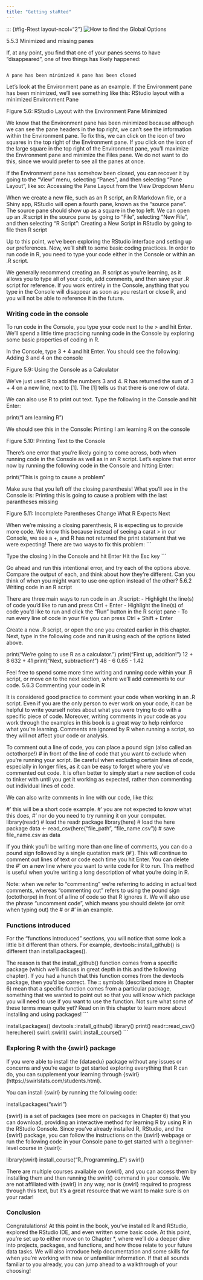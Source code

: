 ```yaml
---
title: "Getting staRted"
---
```


::: {#fig-Rtest layout-ncol="2"} ![How to find the Global Options](images/RConsole.png){#fig-GB fit-alt="Screenshot of RStudio showing that the Global Options are at the bottom of the Tools menu dropdown"}

5.5.3 Minimized and missing panes

If, at any point, you find that one of your panes seems to have “disappeared”, one of two things has likely happened:

```         

A pane has been minimized A pane has been closed
```

Let’s look at the Environment pane as an example. If the Environment pane has been minimized, we’ll see something like this: RStudio layout with a minimized Environment Pane

Figure 5.6: RStudio Layout with the Environment Pane Minimized

We know that the Environment pane has been minimized because although we can see the pane headers in the top right, we can’t see the information within the Environment pane. To fix this, we can click on the icon of two squares in the top right of the Environment pane. If you click on the icon of the large square in the top right of the Environment pane, you’ll maximize the Environment pane and minimize the Files pane. We do not want to do this, since we would prefer to see all the panes at once.

If the Environment pane has somehow been closed, you can recover it by going to the “View” menu, selecting “Panes”, and then selecting “Pane Layout”, like so: Accessing the Pane Layout from the View Dropdown Menu

When we create a new file, such as an R script, an R Markdown file, or a Shiny app, RStudio will open a fourth pane, known as the “source pane”. The source pane should show up as a square in the top left. We can open up an .R script in the source pane by going to “File”, selecting “New File”, and then selecting “R Script”: Creating a New Script in RStudio by going to file then R script

Up to this point, we’ve been exploring the RStudio interface and setting up our preferences. Now, we’ll shift to some basic coding practices. In order to run code in R, you need to type your code either in the Console or within an .R script.

We generally recommend creating an .R script as you’re learning, as it allows you to type all of your code, add comments, and then save your .R script for reference. If you work entirely in the Console, anything that you type in the Console will disappear as soon as you restart or close R, and you will not be able to reference it in the future.

### Writing code in the console

To run code in the Console, you type your code next to the \> and hit Enter. We’ll spend a little time practicing running code in the Console by exploring some basic properties of coding in R.

In the Console, type 3 + 4 and hit Enter. You should see the following: Adding 3 and 4 on the console

Figure 5.9: Using the Console as a Calculator

We’ve just used R to add the numbers 3 and 4. R has returned the sum of 3 + 4 on a new line, next to \[1\]. The \[1\] tells us that there is one row of data.

We can also use R to print out text. Type the following in the Console and hit Enter:

print("I am learning R")

We should see this in the Console: Printing I am learning R on the console

Figure 5.10: Printing Text to the Console

There’s one error that you’re likely going to come across, both when running code in the Console as well as in an R script. Let’s explore that error now by running the following code in the Console and hitting Enter:

print("This is going to cause a problem"

Make sure that you left off the closing parenthesis! What you’ll see in the Console is: Printing this is going to cause a problem with the last parantheses missing

Figure 5.11: Incomplete Parentheses Change What R Expects Next

When we’re missing a closing parenthesis, R is expecting us to provide more code. We know this because instead of seeing a carat \> in our Console, we see a +, and R has not returned the print statement that we were expecting! There are two ways to fix this problem: \`\`\`

Type the closing ) in the Console and hit Enter Hit the Esc key \`\`\`

Go ahead and run this intentional error, and try each of the options above. Compare the output of each, and think about how they’re different. Can you think of when you might want to use one option instead of the other? 5.6.2 Writing code in an R script

There are three main ways to run code in an .R script: - Highlight the line(s) of code you’d like to run and press Ctrl + Enter - Highlight the line(s) of code you’d like to run and click the “Run” button in the R script pane - To run every line of code in your file you can press Ctrl + Shift + Enter

Create a new .R script, or open the one you created earlier in this chapter. Next, type in the following code and run it using each of the options listed above.

print("We're going to use R as a calculator.") print("First up, addition!") 12 + 8 632 + 41 print("Next, subtraction!") 48 - 6 0.65 - 1.42

Feel free to spend some more time writing and running code within your .R script, or move on to the next section, where we’ll add comments to our code. 5.6.3 Commenting your code in R

It is considered good practice to comment your code when working in an .R script. Even if you are the only person to ever work on your code, it can be helpful to write yourself notes about what you were trying to do with a specific piece of code. Moreover, writing comments in your code as you work through the examples in this book is a great way to help reinforce what you’re learning. Comments are ignored by R when running a script, so they will not affect your code or analysis.

To comment out a line of code, you can place a pound sign (also called an octothorpe!) \# in front of the line of code that you want to exclude when you’re running your script. Be careful when excluding certain lines of code, especially in longer files, as it can be easy to forget where you’ve commented out code. It is often better to simply start a new section of code to tinker with until you get it working as expected, rather than commenting out individual lines of code.

We can also write comments in line with our code, like this:

\#' this will be a short code example. \#' you are not expected to know what this does, \#' nor do you need to try running it on your computer. library(readr) \# load the readr package library(here) \# load the here package data \<- read_csv(here("file_path", "file_name.csv")) \# save file_name.csv as data

If you think you’ll be writing more than one line of comments, you can do a pound sign followed by a single quotation mark (#'). This will continue to comment out lines of text or code each time you hit Enter. You can delete the \#' on a new line where you want to write code for R to run. This method is useful when you’re writing a long description of what you’re doing in R.

Note: when we refer to “commenting” we’re referring to adding in actual text comments, whereas “commenting out” refers to using the pound sign (octothorpe) in front of a line of code so that R ignores it. We will also use the phrase “uncomment code”, which means you should delete (or omit when typing out) the \# or \#' in an example.

### Functions introduced

For the “functions introduced” sections, you will notice that some look a little bit different than others. For example, devtools::install_github() is different than install.packages().

The reason is that the install_github() function comes from a specific package (which we’ll discuss in great depth in this and the following chapter). If you had a hunch that this function comes from the devtools package, then you’d be correct. The :: symbols (described more in Chapter 6) mean that a specific function comes from a particular package, something that we wanted to point out so that you will know which package you will need to use if you want to use the function. Not sure what some of these terms mean quite yet? Read on in this chapter to learn more about installing and using packages! \`\`\`

install.packages() devtools::install_github() library() print() readr::read_csv() here::here() swirl::swirl() swirl::install_course() \`\`\`

### Exploring R with the {swirl} package

If you were able to install the {dataedu} package without any issues or concerns and you’re eager to get started exploring everything that R can do, you can supplement your learning through {swirl} (https://swirlstats.com/students.html).

You can install {swirl} by running the following code:

install.packages("swirl")

{swirl} is a set of packages (see more on packages in Chapter 6) that you can download, providing an interactive method for learning R by using R in the RStudio Console. Since you’ve already installed R, RStudio, and the {swirl} package, you can follow the instructions on the {swirl} webpage or run the following code in your Console pane to get started with a beginner-level course in {swirl}:

library(swirl) install_course("R_Programming_E") swirl()

There are multiple courses available on {swirl}, and you can access them by installing them and then running the swirl() command in your console. We are not affiliated with {swirl} in any way, nor is {swirl} required to progress through this text, but it’s a great resource that we want to make sure is on your radar!

### Conclusion

Congratulations! At this point in the book, you’ve installed R and RStudio, explored the RStudio IDE, and even written some basic code. At this point, you’re set up to either move on to Chapter \*, where we’ll do a deeper dive into projects, packages, and functions, and how those relate to your future data tasks. We will also introduce help documentation and some skills for when you’re working with new or unfamiliar information. If that all sounds familiar to you already, you can jump ahead to a walkthrough of your choosing!

